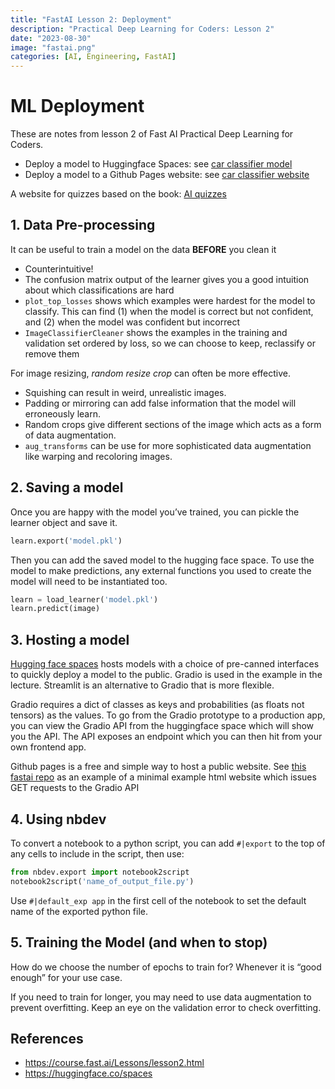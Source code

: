 ```yaml
---
title: "FastAI Lesson 2: Deployment"
description: "Practical Deep Learning for Coders: Lesson 2"
date: "2023-08-30"
image: "fastai.png"
categories: [AI, Engineering, FastAI]
---
```


# ML Deployment
These are notes from lesson 2 of Fast AI Practical Deep Learning for Coders.

::: {.callout-tip title="Homework Task"}

- Deploy a model to Huggingface Spaces: see [car classifier model](https://huggingface.co/spaces/GurpreetJohl/binary_image_classifier_vw_rr)
- Deploy a model to a Github Pages website: see [car classifier website](https://github.com/gjohl/vw_classifier)
:::

::: {.callout-note}
A website for quizzes based on the book: [AI quizzes](www.aiquizzes.com)
:::

## 1. Data Pre-processing
It can be useful to train a model on the data **BEFORE** you clean it

- Counterintuitive!
- The confusion matrix output of the learner gives you a good intuition about which classifications are hard
- `plot_top_losses` shows which examples were hardest for the model to classify. 
  This can find (1) when the model is correct but not confident, and (2) when the model was confident but incorrect
- `ImageClassifierCleaner` shows the examples in the training and validation set ordered by loss, so we can choose to keep, reclassify or remove them

For image resizing, *random resize crop* can often be more effective.

- Squishing can result in weird, unrealistic images.
- Padding or mirroring can add false information that the model will erroneously learn.
- Random crops give different sections of the image which acts as a form of data augmentation.
- `aug_transforms` can be use for more sophisticated data augmentation like warping and recoloring images.


## 2. Saving a model
Once you are happy with the model you've trained, you can pickle the learner object and save it.
```Python
learn.export('model.pkl')
```

Then you can add the saved model to the hugging face space.
To use the model to make predictions, any external functions you used to create the model will need to be instantiated too. 
```Python
learn = load_learner('model.pkl')
learn.predict(image)
```

## 3. Hosting a model

[Hugging face spaces](https://huggingface.co/spaces) hosts models with a choice of pre-canned interfaces
to quickly deploy a model to the public. Gradio is used in the example in the lecture. Streamlit is an alternative to Gradio that is more flexible.

Gradio requires a dict of classes as keys and probabilities (as floats not tensors) as the values.
To go from the Gradio prototype to a production app, you can view the Gradio API from the huggingface space which will show you the API.
The API exposes an endpoint which you can then hit from your own frontend app.

Github pages is a free and simple way to host a public website.
See [this fastai repo](https://github.com/fastai/tinypets) as an example of a minimal example html website which issues GET requests to the Gradio API 


## 4. Using nbdev
To convert a notebook to a python script, you can add `#|export` to the top of any cells to include in the script,
then use:
```Python
from nbdev.export import notebook2script
notebook2script('name_of_output_file.py')
```

Use `#|default_exp app` in the first cell of the notebook to set the default name of the exported python file.


## 5. Training the Model (and when to stop)
How do we choose the number of epochs to train for?
Whenever it is "good enough" for your use case.

If you need to train for longer, you may need to use data augmentation to prevent overfitting.
Keep an eye on the validation error to check overfitting.


## References

- [https://course.fast.ai/Lessons/lesson2.html](https://course.fast.ai/Lessons/lesson2.html)
- [https://huggingface.co/spaces](https://huggingface.co/spaces)
